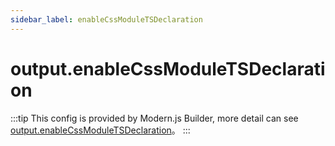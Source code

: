 ```yaml
---
sidebar_label: enableCssModuleTSDeclaration
---
```


# output.enableCssModuleTSDeclaration

:::tip
This config is provided by Modern.js Builder, more detail can see [output.enableCssModuleTSDeclaration](https://modernjs.dev/builder/en/api/config-output.html#output-enablecssmoduletsdeclaration)。
:::


<Main />

